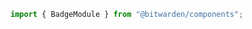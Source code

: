 

<Meta of={stories} />

```ts
import { BadgeModule } from "@bitwarden/components";
```

<Title />
<Description />

<Primary />
<Controls />

## Styles

### Default / Primary

The primary badge is used to indicate an active status (example: device management page) or provide
additional information (example: type of emergency access granted).

<Canvas of={stories.Primary} />

### Secondary

The secondary badge style is typically is a default badge style. It is often used to indicate
neutral information.

<Canvas of={stories.Secondary} />

### Success

The success badge is used to indicate a positive status, OR to indicate a feature requires a Premium
subscription. See [Premium Badge](?path=/docs/web-premium-badge--docs)

<Canvas of={stories.Success} />

### Danger

The danger badge is used to indicate a negative status.

<Canvas of={stories.Danger} />

### Warning

The warning badge is used to indicate a status waiting on an additional action from the active user.

<Canvas of={stories.Warning} />

### Info

The info badge is used to indicate a low emphasis informative information.

<Canvas of={stories.Info} />

## Badges as counters

Badges can be used as part of links or buttons to provide a counter. See the
[Toggle Group](?path=/docs/component-library-toggle-group--docs) component.

## Accessibility

Be sure to use the correct html tag based on the purpose or function of the badge. Follow color WCAG
color contrast guidelines for small text.
